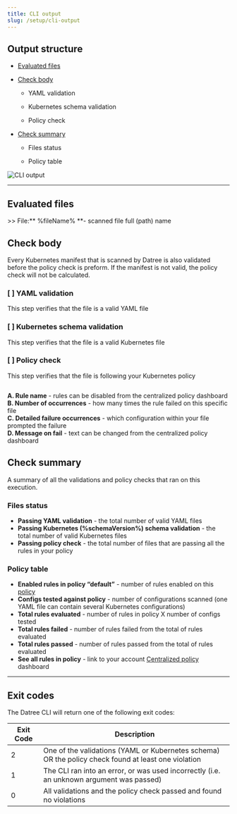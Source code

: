 ```yaml
---
title: CLI output
slug: /setup/cli-output
---
```


## Output structure

- [Evaluated files](/setup/cli-output#evaluated-files)

- [Check body](/setup/cli-output#check-body)

  - YAML validation

  - Kubernetes schema validation

  - Policy check

- [Check summary](/setup/cli-output#check-summary)

  - Files status

  - Policy table

<img src='/img/setup/cli-output/1.png' alt='CLI output' />

---

## Evaluated files

\>\> File:** %fileName% **- scanned file full (path) name

## Check body

Every Kubernetes manifest that is scanned by Datree is also validated before the policy check is preform. If the manifest is not valid, the policy check will not be calculated.&#x20;

### \[ ] YAML validation

This step verifies that the file is a valid YAML file

### \[ ] Kubernetes schema validation

This step verifies that the file is a valid Kubernetes file

### \[ ] Policy check

This step verifies that the file is following your Kubernetes policy

<img src='/img/setup/cli-output/2.png' alt='' />

**A. Rule name** - rules can be disabled from the centralized policy dashboard  
**B. Number of occurrences** - how many times the rule failed on this specific file  
**C. Detailed failure occurrences** - which configuration within your file prompted the failure  
**D. Message on fail** - text can be changed from the centralized policy dashboard  

## Check summary

A summary of all the validations and policy checks that ran on this execution. &#x20;

### Files status

- **Passing YAML validation** - the total number of valid YAML files
- **Passing Kubernetes (%schemaVersion%) schema validation** - the total number of valid Kubernetes files
- **Passing policy check** - the total number of files that are passing all the rules in your policy

### Policy table

- **Enabled rules in policy “default”** - number of rules enabled on this [policy](/faq#what-is-a-policy)
- **Configs tested against policy** - number of configurations scanned (one YAML file can contain several Kubernetes configurations)
- **Total rules evaluated** - number of rules in policy X number of configs tested
- **Total rules failed** - number of rules failed from the total of rules evaluated
- **Total rules passed** - number of rules passed from the total of rules evaluated
- **See all rules in policy** - link to your account [Centralized policy](/setup/centralized-policy) dashboard

---

## Exit codes
The Datree CLI will return one of the following exit codes:  

| Exit Code | Description |
|-----------|-------------|
| 2 | One of the validations (YAML or Kubernetes schema) OR the policy check found at least one violation |
| 1 | The CLI ran into an error, or was used incorrectly (i.e. an unknown argument was passed) |
| 0 | All validations and the policy check passed and found no violations |

